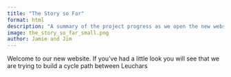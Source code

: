 ```yaml
---
title: "The Story so Far"
format: html
description: "A summary of the project progress as we open the new website"
image: the_story_so_far_small.png
author: Jamie and Jim
---
```


Welcome to our new website. If you've had a little look you will see that we are trying to build a cycle path between Leuchars 